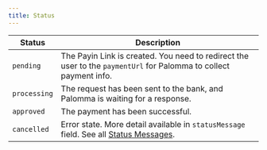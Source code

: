 ```yaml
---
title: Status
---
```


| Status       | Description                                                                                                                |
| ------------ | -------------------------------------------------------------------------------------------------------------------------- |
| `pending`    | The Payin Link is created. You need to redirect the user to the `paymentUrl` for Palomma to collect payment info.          |
| `processing` | The request has been sent to the bank, and Palomma is waiting for a response.                                              |
| `approved`   | The payment has been successful.                                                                                           |
| `cancelled`  | Error state. More detail available in `statusMessage` field. See all [Status Messages](/api-documentation/statusMessages). |
